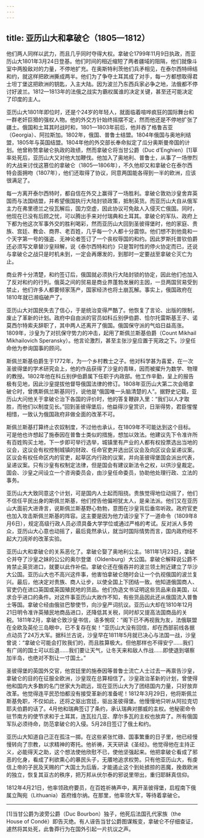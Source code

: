 ```yaml
---
---
---
```

title: 亚历山大和拿破仑（1805—1812）
---




他们两人同样以武力，而且几乎同时夺得大权。拿破仑1799年11月9日执政，而亚历山大1801年3月24日登基。他们时间的相近缩短了两者疆域的阻隔，他们就像斗室中两股敌对的力量，不停地扩充。在奥斯特利茨他们兵矛相见，在泰尔西特缔结和约，就这样把欧洲撕成两半。他们为了争夺土耳其成了对手，每一方都想取得君士坦丁堡这把欧洲的钥匙，入主大陆。因为波兰乃东西兵家必争之地，法俄都不停讨好波兰。1812—1813年的法俄之战实为霸权属谁的决定关键，甚至还可能决定了印度的主人。

亚历山大1801年即位时，还是个24岁的年轻人，就面临着喧哗疯狂的国际舞台和一群老奸巨猾的强权人物。他的外交方针始终摇摆不定，然而他还是不停地扩张了疆土。俄国和土耳其时战时和，1801—1803年前后，他并吞了格鲁吉亚（Georgia）、阿拉斯加。1802年，俄国、普鲁士结盟。1804年俄国与奥地利结盟，1805年与英国结盟。1804年他的外交部长奉命拟定了瓜分奥斯曼帝国的计划。他曾称赞拿破仑执政的政绩，然而拿破仑将当甘公爵（Duc d’Enghien）[1]草率处死后，亚历山大又对他大加鞭伐。他加入了奥地利、普鲁士，从事了一场惨烈的大战来讨伐这篡位的拿破仑（1805—1806年），不久他却又和拿破仑在泰尔西特会面拥吻（1807年），他们还取得了协议，同意两国能各得到一半的欧洲，应该很满足了。

每一方离开泰尔西特时，都自信在外交上赢得了一场胜利。拿破仑敦劝沙皇舍弃英国而与法国结盟，并希望俄国执行大陆封锁政策，抵制英货。而亚历山大自从俄军主力在弗里德兰之役瓦解后，国力空虚，因此协议可免敌人入侵灭亡俄国。同时，他现在已没有后顾之忧，可以腾出手来对付瑞典和土耳其。拿破仑的军队、政府上下都为他这次军事外交的胜利喝彩，然而亚历山大回到圣彼得堡时，他的家庭、贵族、宫廷、教会、商界、老百姓，几乎每一个人都十分震惊。他们想不到他竟和一个天字第一号的强盗、无神论者签订了一个丧权辱国的和约。因此罗斯托普钦伯爵还必须写文章替沙皇辩解，说《泰尔西特和约》只是暂时性的停火协定而已，还说与拿破仑之战只是时机未到，一定会再爆发的，到那时一定要战至拿破仑灭亡为止。

商业界十分清楚，和约签订后，俄国就必须执行大陆封锁的协定，因此他们也加入了反对和约的行列。俄英之间的贸易是商业界蓬勃发展的主因，一旦两国贸易受到禁止，他们许多人都要倾家荡产，国家经济也将土崩瓦解。事实上，俄国政府在1810年就已濒临破产了。

亚历山大对国民失去了信心，于是统治变得严酷了。他恢复了言论、出版的限制，废止了革新的计划。政府中自由派的官员如科丘别伊伯爵、恰尔托雷斯基王子、诺莫西尔特索夫辞职了，其中两人还离开了俄国。俄国保守派的气焰日益高涨。1809年，沙皇为了对抗保守势力的冲击，起用了斯佩兰斯基伯爵（Count Mikhail Mikhailovich Speransky）。他言论激烈，甚至主张沙皇应置于宪政之下。沙皇任命他为参询国事的顾问。

斯佩兰斯基伯爵生于1772年，为一个乡村教士之子。他对科学甚为喜爱，在一次圣彼得堡的学术研究会上，他的作品获得了沙皇的青睐，因而被擢升为数学、物理的教授。1802年他在科丘别伊伯爵属下任职于内政部。他工作辛勤，呈上的报告极有见地，因此沙皇提拔他督导俄国法律的修订。1808年亚历山大第二次会晤拿破仑时，曾携斯佩兰斯基同行，说他是“俄国唯一头脑清楚的人”。据野史记载，亚历山大问他关于拿破仑治下各国的评价时，他的答复鞭辟入里：“我们以人才取胜，而他们以制度见长。”回到圣彼得堡后，他益得沙皇赏识，日渐得势，君臣惺惺相惜，一致认为俄国政府非做全面的改革不可。

斯佩兰斯基打算终止农奴制度，不过他也承认，在1809年不可能达到这个目标。可是他也许想起了施泰因在普鲁士类似的措施，想加以效法。他建议先下令准许所有百姓购买土地，下一步即可举行选举，城镇里有产业的人都有权投票选出当地的议会，这议会有权控制城镇的财政、任命官吏并选出区议会及向区议会呈递议案。区议会有权任命区内的官吏，起草区内行政的议案，并向圣彼得堡国会派出代表，呈递议案。只有沙皇有权制定法律，但是国会有建议新法令之权，以供沙皇裁定。国会、沙皇之间设立一个咨询委员会，由沙皇任命委员，协助他处理行政、立法的事务。

亚历山大大致同意这个计划，可是国内人士起而阻挠。贵族觉得地位动摇了，他们不信任平民出身的斯佩兰斯基，他们控告他偏袒犹太人，是亲法派。他们又在亚历山大面前大进谗言，说斯佩兰斯基野心勃勃，意图在沙皇背后垂帘听政。政府官吏也加入攻击斯佩兰斯基的阵容。这主要是因为他力请沙皇下了一道命令（1809年8月6日），规定高级行政人员必须具备大学学位或通过严格的考试。反对派人多势众，亚历山大心意也动摇了，最后竟然承认，就当时国际情势而言，国内政府经不起大刀阔斧的改革实验。

亚历山大和拿破仑的关系恶化了。拿破仑娶了奥地利公主。1811年1月23日，拿破仑并夺了沙皇之妹的公公的奥尔登堡（Oldenburg）大公国。拿破仑解释说公爵不肯禁止英货进口，就要以此作补偿。拿破仑还在俄吞并的波兰领土附近建立了华沙大公国。亚历山大也不高兴这件事，他害怕拿破仑随时会让一个仇视俄国的波兰复兴。最后，他决定对贵族、商人让步，以使全国上下团结一致。他知道俄国商人、官吏仍在进口英国或英国殖民地的货品。他们伪造文书证明这些货品来自美国，以求合乎进口的条件。对这件事亚历山大故作不知，有些货品因此还从俄国流入普鲁士等国。拿破仑经由俄驻巴黎使节，向沙皇严词抗议。亚历山大却在1810年12月21日明令准许英殖民地商品进口，还降低其关税，同时却又提高法国商品的关税。1811年2月，拿破仑致沙皇书信，语多惋叹：“阁下已不再视我为友，法俄联盟在全欧及英伦三岛眼中，已不复存在矣！”亚历山大没有回信，却在西部前线各据点动员了24万大军。据科兰古说，沙皇早在1811年5月就已决心与法国一战，沙皇曾说：“拿破仑可能会打败我们的，而且胜算极大。但他那样也不得安宁……我们有广阔的国土可以后退……我们要让天气，让冬天来和敌人作战……即使退到堪察加半岛，也绝对不割让一寸国土。”

圣彼得堡的英国外交官，他宫廷里的施泰因等普鲁士流亡人士过去一再禀告沙皇，拿破仑的目的在征服全欧洲，沙皇现在总算相信了。沙皇政治革新的计划，曾使得他和国内大多数的名门世家大为疏远，现在亚历山大为了团结国内力量，只好放弃改革。他觉得连平民恐怕都没有接受革新的准备呢！1812年3月29日，他将斯佩兰斯基免职，不仅如此，还将之驱出宫廷，驱出圣彼得堡。他慢慢地只听从阿拉克切耶夫伯爵的话了。4月他和瑞典签订了条约，承认瑞典对挪威的主权。他秘密命令驻节南方的使节求和于土耳其，连瓦拉几亚、摩尔多瓦的主权也放弃了。所有俄国军队必须待命，防范拿破仑的入侵。5月28日签订了俄土和约。

亚历山大知道自己正在孤注一掷。在这些紧张忙碌、国事繁重的日子里，他已经慢慢转向了宗教，以求精神的寄托。他祈祷，天天研读《圣经》。他觉得他在主持正义，必能得天之助，这个想法使他欣慰不已，使他坚强起来。他把拿破仑看成了邪恶的化身，看成了利欲熏心的暴民头子，无餍地追求权势。只有他亚历山大，有虔信上帝的子民及天赐的广大国土为后盾，才能遏止这个到处掳掠的恶魔，挽救欧洲的独立，恢复其亘古的秩序，把万邦从伏尔泰的邪说里带出，重归耶稣真信仰。

1812年4月21日，他率领政府要员，在百姓祈祷声中，离开圣彼得堡，启程南下俄属立陶宛（Lithuania）首府维尔纳。在那里，他率领大军，等待着拿破仑。



* * *



[1]当甘公爵为波旁公爵（Duc Bourbon）独子，他死后法国孔代家族（the House of Condé）即告灭绝。有人诬告当甘公爵图谋叛变，拿破仑不仔细查证，遽然将其处死，此鲁莽行为在国外引起一片抗议之声。